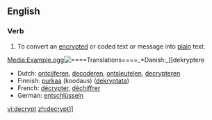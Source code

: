 ==English==

===Verb===
{{en-verb}}

#To convert an [[encrypt]]ed or coded text or message into [[plain]] text.

[[Media:Example.ogg]][[Image:====Translations====
*Danish: [[dekryptere]]
*Dutch: [[ontcijferen]], [[decoderen]], [[ontsleutelen]], [[decrypteren]]
*Finnish: [[purkaa]] (koodaus) ([[dekryptata]])
*French: [[décrypter]], [[déchiffrer]] 
*German: [[entschlüsseln]]

[[vi:decrypt]]
[[zh:decrypt]]]]